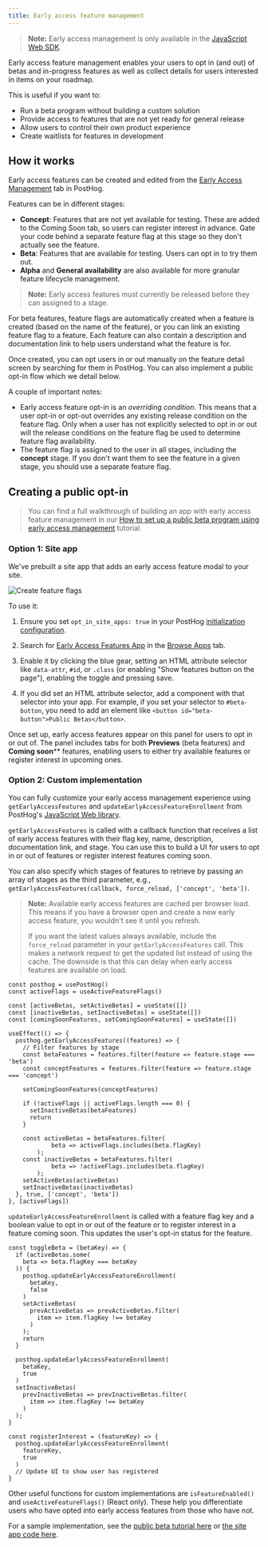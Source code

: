```yaml
---
title: Early access feature management
---
```



> **Note:** Early access management is only available in the [JavaScript Web SDK](/docs/libraries/js).

Early access feature management enables your users to opt in (and out) of betas and in-progress features as well as collect details for users interested in items on your roadmap.

This is useful if you want to:
- Run a beta program without building a custom solution
- Provide access to features that are not yet ready for general release
- Allow users to control their own product experience
- Create waitlists for features in development

## How it works

Early access features can be created and edited from the [Early Access Management](https://app.posthog.com/early_access_features) tab in PostHog.

Features can be in different stages:

- **Concept**: Features that are not yet available for testing. These are added to the Coming Soon tab, so users can register interest in advance. Gate your code behind a separate feature flag at this stage so they don't actually see the feature.
- **Beta**: Features that are available for testing. Users can opt in to try them out.
- **Alpha** and **General availability** are also available for more granular feature lifecycle management.

> **Note:** Early access features must currently be released before they can assigned to a stage. 

For beta features, feature flags are automatically created when a feature is created (based on the name of the feature), or you can link an existing feature flag to a feature. Each feature can also contain a description and documentation link to help users understand what the feature is for.

<ProductScreenshot
    imageLight={CreateNewFeatureFlagLight} 
    imageDark={CreateNewFeatureFlagDark}
    alt="Create a feature flag" 
    classes="rounded"
/>

Once created, you can opt users in or out manually on the feature detail screen by searching for them in PostHog. You can also implement a public opt-in flow which we detail below.

A couple of important notes:

* Early access feature opt-in is an *overriding condition*. This means that a user opt-in or opt-out overrides any existing release condition on the feature flag. Only when a user has not explicitly selected to opt in or out will the release conditions on the feature flag be used to determine feature flag availability.
* The feature flag is assigned to the user in all stages, including the **concept** stage. If you don't want them to see the feature in a given stage, you should use a separate feature flag.

## Creating a public opt-in

> You can find a full walkthrough of building an app with early access feature management in our [How to set up a public beta program using early access management](/tutorials/public-beta-program) tutorial.

### Option 1: Site app

We've prebuilt a site app that adds an early access feature modal to your site. 

![Create feature flags](https://res.cloudinary.com/dmukukwp6/image/upload/v1710055416/posthog.com/contents/images/features/feature-flags/early-access-feature-demo.png)

To use it:

1. Ensure you set `opt_in_site_apps: true` in your PostHog [initialization configuration](/docs/libraries/js/config).

2. Search for [Early Access Features App](https://app.posthog.com/project/apps?name=Early%20Access) in the [Browse Apps](https://app.posthog.com/project/apps) tab.

3. Enable it by clicking the blue gear, setting an HTML attribute selector like `data-attr`, `#id`, or `.class` (or enabling "Show features button on the page"), enabling the toggle and pressing save.

<ProductScreenshot
    imageLight={SiteAppLight} 
    imageDark={SiteAppDark}
    alt="Setting up site app" 
    classes="rounded"
/>

4. If you did set an HTML attribute selector, add a component with that selector into your app. For example, if you set your selector to `#beta-button`, you need to add an element like `<button id="beta-button">Public Betas</button>`.

Once set up, early access features appear on this panel for users to opt in or out of. The panel includes tabs for both **Previews** (beta features) and **Coming soon**** features, enabling users to either try available features or register interest in upcoming ones.

### Option 2: Custom implementation

You can fully customize your early access management experience using `getEarlyAccessFeatures` and `updateEarlyAccessFeatureEnrollment` from PostHog's [JavaScript Web library](/docs/libraries/js/features#early-access-feature-management).

`getEarlyAccessFeatures` is called with a callback function that receives a list of early access features with their flag key, name, description, documentation link, and stage. You can use this to build a UI for users to opt in or out of features or register interest features coming soon.

You can also specify which stages of features to retrieve by passing an array of stages as the third parameter, e.g., `getEarlyAccessFeatures(callback, force_reload, ['concept', 'beta'])`.

> **Note:** Available early access features are cached per browser load. This means if you have a browser open and create a new early access feature, you wouldn't see it until you refresh. 
> 
> If you want the latest values always available, include the `force_reload` parameter in your `getEarlyAccessFeatures` call. This makes a network request to get the updated list instead of using the cache. The downside is that this can delay when early access features are available on load.

```react
const posthog = usePostHog()
const activeFlags = useActiveFeatureFlags()

const [activeBetas, setActiveBetas] = useState([])
const [inactiveBetas, setInactiveBetas] = useState([])
const [comingSoonFeatures, setComingSoonFeatures] = useState([])

useEffect(() => {
  posthog.getEarlyAccessFeatures((features) => {
    // Filter features by stage
    const betaFeatures = features.filter(feature => feature.stage === 'beta')
    const conceptFeatures = features.filter(feature => feature.stage === 'concept')
    
    setComingSoonFeatures(conceptFeatures)

    if (!activeFlags || activeFlags.length === 0) {
      setInactiveBetas(betaFeatures)
      return
    }

    const activeBetas = betaFeatures.filter(
			beta => activeFlags.includes(beta.flagKey)
		);
    const inactiveBetas = betaFeatures.filter(
			beta => !activeFlags.includes(beta.flagKey)
		);
    setActiveBetas(activeBetas)
    setInactiveBetas(inactiveBetas)
  }, true, ['concept', 'beta'])
}, [activeFlags])
```

`updateEarlyAccessFeatureEnrollment` is called with a feature flag key and a boolean value to opt in or out of the feature or to register interest in a feature coming soon. This updates the user's opt-in status for the feature.

```react
const toggleBeta = (betaKey) => {
  if (activeBetas.some(
    beta => beta.flagKey === betaKey
  )) {
    posthog.updateEarlyAccessFeatureEnrollment(
      betaKey, 
      false
    )
    setActiveBetas(
      prevActiveBetas => prevActiveBetas.filter(
        item => item.flagKey !== betaKey
      )
    );
    return
  }

  posthog.updateEarlyAccessFeatureEnrollment(
    betaKey,
    true
  )
  setInactiveBetas(
    prevInactiveBetas => prevInactiveBetas.filter(
      item => item.flagKey !== betaKey
    )
  );
}

const registerInterest = (featureKey) => {
  posthog.updateEarlyAccessFeatureEnrollment(
    featureKey,
    true
  )
  // Update UI to show user has registered
}
```

Other useful functions for custom implementations are `isFeatureEnabled()` and `useActiveFeatureFlags()` (React only). These help you differentiate users who have opted into early access features from those who have not.

For a sample implementation, see the [public beta tutorial here](/tutorials/public-beta-program#creating-a-beta-opt-in-page) or [the site app code here](https://github.com/PostHog/early-access-features-app/blob/main/site.ts).
